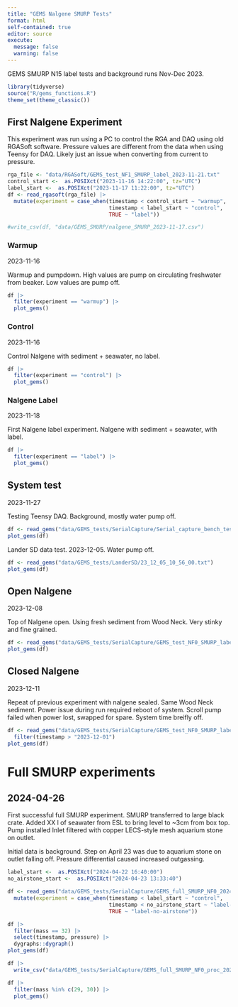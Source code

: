 ```yaml
---
title: "GEMS Nalgene SMURP Tests"
format: html
self-contained: true
editor: source
execute:
  message: false
  warning: false
---
```


GEMS SMURP N15 label tests and background runs Nov-Dec 2023.

```r
library(tidyverse)
source("R/gems_functions.R")
theme_set(theme_classic())
```

## First Nalgene Experiment

This experiment was run using a PC to control the RGA and DAQ using old RGASoft software. 
Pressure values are different from the data when using Teensy for DAQ. Likely just an issue when converting from current to pressure.

```r
rga_file <- "data/RGASoft/GEMS_test_NF1_SMURP_label_2023-11-21.txt"
control_start <-  as.POSIXct("2023-11-16 14:22:00", tz="UTC")
label_start <-  as.POSIXct("2023-11-17 11:22:00", tz="UTC")
df <- read_rgasoft(rga_file) |> 
  mutate(experiment = case_when(timestamp < control_start ~ "warmup",
                                timestamp < label_start ~ "control",
                                TRUE ~ "label"))

#write_csv(df, "data/GEMS_SMURP/nalgene_SMURP_2023-11-17.csv")
```

### Warmup

2023-11-16

Warmup and pumpdown. High values are pump on circulating freshwater from beaker. Low values are pump off.

```r
df |> 
  filter(experiment == "warmup") |> 
  plot_gems()
```
### Control

2023-11-16

Control Nalgene with sediment + seawater, no label. 

```r
df |> 
  filter(experiment == "control") |> 
  plot_gems()
```

### Nalgene Label

2023-11-18

First Nalgene label experiment. Nalgene with sediment + seawater, with label. 

```r
df |> 
  filter(experiment == "label") |> 
  plot_gems()
```

## System test

2023-11-27

Testing Teensy DAQ. Background, mostly water pump off.

```r
df <- read_gems("data/GEMS_tests/SerialCapture/Serial_capture_bench_test2023-11-27.txt")
plot_gems(df)
```

Lander SD data test. 2023-12-05. Water pump off.

```r
df <- read_gems("data/GEMS_tests/LanderSD/23_12_05_10_56_00.txt")
plot_gems(df)
```

## Open Nalgene

2023-12-08

Top of Nalgene open. Using fresh sediment from Wood Neck. Very stinky and fine grained.

```r
df <- read_gems("data/GEMS_tests/SerialCapture/GEMS_test_NF0_SMURP_label_open_2023-12-08.txt")
plot_gems(df)
```

## Closed Nalgene

2023-12-11

Repeat of previous experiment with nalgene sealed. Same Wood Neck sediment. Power issue during run required reboot of system. Scroll pump failed when power lost, swapped for spare. System time breifly off.

```r
df <- read_gems("data/GEMS_tests/SerialCapture/GEMS_test_NF0_SMURP_label_closed_2023-12-11.txt") |> 
  filter(timestamp > "2023-12-01")
plot_gems(df)
```

# Full SMURP experiments

## 2024-04-26

First successful full SMURP experiment. 
SMURP transferred to large black crate.
Added XX l of seawater from ESL to bring level to ~3cm from box top.
Pump installed 
Inlet filtered with copper LECS-style mesh
aquarium stone on outlet.

Initial data is background.
Step on April 23 was due to aquarium stone on outlet falling off. 
Pressure differential caused increased outgassing.

```r
label_start <-  as.POSIXct("2024-04-22 16:40:00")
no_airstone_start <-  as.POSIXct("2024-04-23 13:33:40")

df <- read_gems("data/GEMS_tests/SerialCapture/GEMS_full_SMURP_NF0_2024-04-22.txt") |> 
  mutate(experiment = case_when(timestamp < label_start ~ "control",
                                timestamp < no_airstone_start ~ "label-airstone",
                                TRUE ~ "label-no-airstone"))

df |> 
  filter(mass == 32) |> 
  select(timestamp, pressure) |> 
  dygraphs::dygraph()
plot_gems(df)

df |> 
  write_csv("data/GEMS_tests/SerialCapture/GEMS_full_SMURP_NF0_proc_2024-04-22.csv")

```

```r
df |> 
  filter(mass %in% c(29, 30)) |> 
  plot_gems()
```

